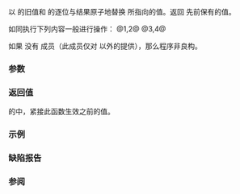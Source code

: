 {{cpp/title|atomic_fetch_and|atomic_fetch_and_explicit}}
{{cpp/thread/navbar}}
{{dcl begin}}
{{dcl header|atomic}}
{{dcl|num=1|since=c++11|
template&lt; class T &gt;
T atomic_fetch_and( std::atomic&lt;T&gt;* obj,
                    typename std::atomic&lt;T&gt;::value_type arg ) noexcept;
}}
{{dcl|num=2|since=c++11|
template&lt; class T &gt;
T atomic_fetch_and( volatile std::atomic&lt;T&gt;* obj,
                    typename std::atomic&lt;T&gt;::value_type arg ) noexcept;
}}
{{dcl|num=3|since=c++11|
template&lt; class T &gt;
T atomic_fetch_and_explicit( std::atomic&lt;T&gt;* obj,
                             typename std::atomic&lt;T&gt;::value_type arg, 
                             std::memory_order order ) noexcept;
}}
{{dcl|num=4|since=c++11|
template&lt; class T &gt;
T atomic_fetch_and_explicit( volatile std::atomic&lt;T&gt;* obj,
                             typename std::atomic&lt;T&gt;::value_type arg,
                             std::memory_order order ) noexcept;
}}
{{dcl end}}

以 {{c|obj}} 的旧值和 {{c|arg}} 的逐位与结果原子地替换 {{c|obj}} 所指向的值。返回 {{c|obj}} 先前保有的值。

如同执行下列内容一般进行操作：
@1,2@ {{c|obj-&gt;fetch_and(arg)}}
@3,4@ {{c|obj-&gt;fetch_and(arg, order)}}

如果 {{tt|std::atomic&lt;T&gt;}} 没有 {{tt|fetch_and}} 成员（此成员仅对 {{c/core|bool}} 以外的{{rlp|atomic#对整数类型的特化|整数类型}}提供），那么程序非良构。

===参数===
{{par begin}}
{{par|obj|指向要修改的对象的指针}}
{{par|arg|与存储于原子对象的值逐位与的值}}
{{par|order|内存同步定序}}
{{par end}}

===返回值===
{{c|*obj}} 的{{ls|cpp/atomic/memory order#修改顺序}}中，紧接此函数生效之前的值。

===示例===
{{include|cpp/atomic/atomic fetch cond example}}

===缺陷报告===
{{dr list begin}}
{{dr list item|std=C++11|paper=P0558R1|before=要求准确类型匹配，因为会从多个参数推导 {{tt|T}}|after=只会从 {{c|obj}} 推导 {{tt|T}}}}
{{dr list end}}

===参阅===
{{dsc begin}}
{{dsc inc|cpp/atomic/atomic/dsc fetch_and}}
{{dsc inc|cpp/atomic/dsc atomic_fetch_or}}
{{dsc inc|cpp/atomic/dsc atomic_fetch_xor}}
{{dsc see c|c/atomic/atomic_fetch_and|atomic_fetch_and|atomic_fetch_and_explicit}}
{{dsc end}}

{{langlinks|de|en|es|fr|it|ja|pt|ru}}